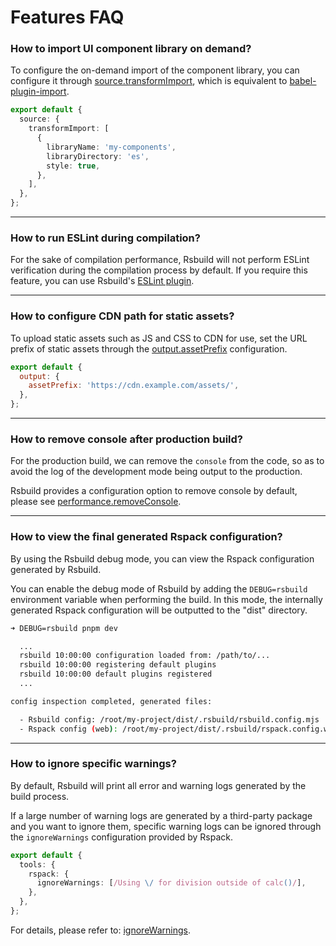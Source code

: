# Features FAQ

### How to import UI component library on demand?

To configure the on-demand import of the component library, you can configure it through [source.transformImport](/config/source/transform-import), which is equivalent to [babel-plugin-import](https://npmjs.com/package/babel-plugin-import).

```ts
export default {
  source: {
    transformImport: [
      {
        libraryName: 'my-components',
        libraryDirectory: 'es',
        style: true,
      },
    ],
  },
};
```

---

### How to run ESLint during compilation?

For the sake of compilation performance, Rsbuild will not perform ESLint verification during the compilation process by default. If you require this feature, you can use Rsbuild's [ESLint plugin](https://github.com/rspack-contrib/rsbuild-plugin-eslint).

---

### How to configure CDN path for static assets?

To upload static assets such as JS and CSS to CDN for use, set the URL prefix of static assets through the [output.assetPrefix](/config/output/asset-prefix) configuration.

```js
export default {
  output: {
    assetPrefix: 'https://cdn.example.com/assets/',
  },
};
```

---

### How to remove console after production build?

For the production build, we can remove the `console` from the code, so as to avoid the log of the development mode being output to the production.

Rsbuild provides a configuration option to remove console by default, please see [performance.removeConsole](/config/performance/remove-console).

---

### How to view the final generated Rspack configuration?

By using the Rsbuild debug mode, you can view the Rspack configuration generated by Rsbuild.

You can enable the debug mode of Rsbuild by adding the `DEBUG=rsbuild` environment variable when performing the build. In this mode, the internally generated Rspack configuration will be outputted to the "dist" directory.

```bash
➜ DEBUG=rsbuild pnpm dev

  ...
  rsbuild 10:00:00 configuration loaded from: /path/to/...
  rsbuild 10:00:00 registering default plugins
  rsbuild 10:00:00 default plugins registered
  ...

config inspection completed, generated files:

  - Rsbuild config: /root/my-project/dist/.rsbuild/rsbuild.config.mjs
  - Rspack config (web): /root/my-project/dist/.rsbuild/rspack.config.web.mjs
```

---

### How to ignore specific warnings?

By default, Rsbuild will print all error and warning logs generated by the build process.

If a large number of warning logs are generated by a third-party package and you want to ignore them, specific warning logs can be ignored through the `ignoreWarnings` configuration provided by Rspack.

```ts
export default {
  tools: {
    rspack: {
      ignoreWarnings: [/Using \/ for division outside of calc()/],
    },
  },
};
```

For details, please refer to: [ignoreWarnings](https://rspack.rs/config/other-options#ignorewarnings).
